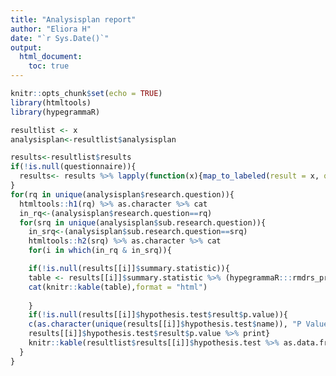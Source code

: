 ```yaml
---
title: "Analysisplan report"
author: "Eliora H"
date: "`r Sys.Date()`"
output:
  html_document:
    toc: true
---
```



```r
knitr::opts_chunk$set(echo = TRUE)
library(htmltools)
library(hypegrammaR)

```


```r
resultlist <- x
analysisplan<-resultlist$analysisplan

results<-resultlist$results
if(!is.null(questionnaire)){
  results<- results %>% lapply(function(x){map_to_labeled(result = x, questionnaire = questionnaire)})
}
for(rq in unique(analysisplan$research.question)){
  htmltools::h1(rq) %>% as.character %>% cat
  in_rq<-(analysisplan$research.question==rq)
  for(srq in unique(analysisplan$sub.research.question)){
    in_srq<-(analysisplan$sub.research.question==srq)
    htmltools::h2(srq) %>% as.character %>% cat
    for(i in which(in_rq & in_srq)){

    if(!is.null(results[[i]]$summary.statistic)){
    table <- results[[i]]$summary.statistic %>% (hypegrammaR:::rmdrs_pretty_summary_table)
    cat(knitr::kable(table),format = "html")
    
    }
    if(!is.null(results[[i]]$hypothesis.test$result$p.value)){
    c(as.character(unique(results[[i]]$hypothesis.test$name)), "P Value:") %>% cat
    results[[i]]$hypothesis.test$result$p.value %>% print}
    knitr::kable(resultlist$results[[i]]$hypothesis.test %>% as.data.frame,format="html")    }
  }
}

```


